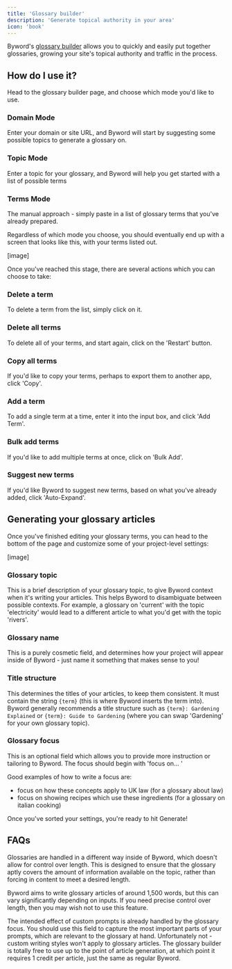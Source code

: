 ```yaml
---
title: 'Glossary builder'
description: 'Generate topical authority in your area'
icon: 'book'
---
```


Byword's [glossary builder](/glossary-builder) allows you to quickly and easily put together glossaries, growing your site's topical authority and traffic in the process.

## How do I use it?

Head to the glossary builder page, and choose which mode you'd like to use.

<div className="grid grid-cols-1 md:grid-cols-3 gap-4">
  <div className="border rounded-lg p-4">
    <h3>Domain Mode</h3>
    <p>Enter your domain or site URL, and Byword will start by suggesting some possible topics to generate a glossary on.</p>
  </div>
  <div className="border rounded-lg p-4">
    <h3>Topic Mode</h3>
    <p>Enter a topic for your glossary, and Byword will help you get started with a list of possible terms</p>
  </div>
  <div className="border rounded-lg p-4">
    <h3>Terms Mode</h3>
    <p>The manual approach - simply paste in a list of glossary terms that you've already prepared.</p>
  </div>
</div>

Regardless of which mode you choose, you should eventually end up with a screen that looks like this, with your terms listed out.

[image]

Once you've reached this stage, there are several actions which you can choose to take:

### Delete a term
To delete a term from the list, simply click on it.

### Delete all terms
To delete all of your terms, and start again, click on the 'Restart' button.

### Copy all terms
If you'd like to copy your terms, perhaps to export them to another app, click 'Copy'.

### Add a term
To add a single term at a time, enter it into the input box, and click 'Add Term'.

### Bulk add terms
If you'd like to add multiple terms at once, click on 'Bulk Add'.

### Suggest new terms
If you'd like Byword to suggest new terms, based on what you've already added, click 'Auto-Expand'.

## Generating your glossary articles

Once you've finished editing your glossary terms, you can head to the bottom of the page and customize some of your project-level settings:

[image]

### Glossary topic

This is a brief description of your glossary topic, to give Byword context when it's writing your articles. This helps Byword to disambiguate between possible contexts. For example, a glossary on 'current' with the topic 'electricity' would lead to a different article to what you'd get with the topic 'rivers'.

### Glossary name

This is a purely cosmetic field, and determines how your project will appear inside of Byword - just name it something that makes sense to you!

### Title structure

This determines the titles of your articles, to keep them consistent. It must contain the string `{term}` (this is where Byword inserts the term into). Byword generally recommends a title structure such as `{term}: Gardening Explained` or `{term}: Guide to Gardening` (where you can swap 'Gardening' for your own glossary topic).

### Glossary focus

This is an optional field which allows you to provide more instruction or tailoring to Byword. The focus should begin with 'focus on... '

Good examples of how to write a focus are:

- focus on how these concepts apply to UK law
  (for a glossary about law)
- focus on showing recipes which use these ingredients
  (for a glossary on italian cooking)

Once you've sorted your settings, you're ready to hit Generate!

## FAQs

<Accordion title="Why can't I control the article length?">
  Glossaries are handled in a different way inside of Byword, which doesn't allow for control over length. This is designed to ensure that the glossary aptly covers the amount of information available on the topic, rather than forcing in content to meet a desired length.
  
  Byword aims to write glossary articles of around 1,500 words, but this can vary significantly depending on inputs. If you need precise control over length, then you may wish not to use this feature.
</Accordion>

<Accordion title="Why can't I add custom prompts?">
  The intended effect of custom prompts is already handled by the glossary focus. You should use this field to capture the most important parts of your prompts, which are relevant to the glossary at hand.
</Accordion>

<Accordion title="Can I use custom writing styles with a glossary?">
  Unfortunately not - custom writing styles won't apply to glossary articles.
</Accordion>

<Accordion title="How much does this cost?">
  The glossary builder is totally free to use up to the point of article generation, at which point it requires 1 credit per article, just the same as regular Byword.
</Accordion>
